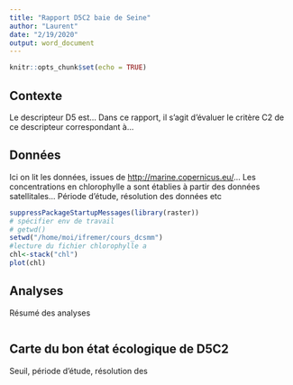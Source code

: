 ```yaml
---
title: "Rapport D5C2 baie de Seine"
author: "Laurent"
date: "2/19/2020"
output: word_document
---
```


```r
knitr::opts_chunk$set(echo = TRUE)
```

## Contexte

Le descripteur D5 est...
Dans ce rapport, il s'agit d'évaluer le critère C2 de ce descripteur correspondant à...

## Données

Ici on lit les données, issues de <http://marine.copernicus.eu/>...
Les concentrations en chlorophylle a sont établies à partir des données satellitales...
Période d'étude, résolution des données etc

```r
suppressPackageStartupMessages(library(raster))
# spécifier env de travail
# getwd()
setwd("/home/moi/ifremer/cours_dcsmm")
#lecture du fichier chlorophylle a
chl<-stack("chl")
plot(chl)
```

## Analyses

Résumé des analyses

```r

```

## Carte du bon état écologique de D5C2

Seuil, période d'étude, résolution des 

